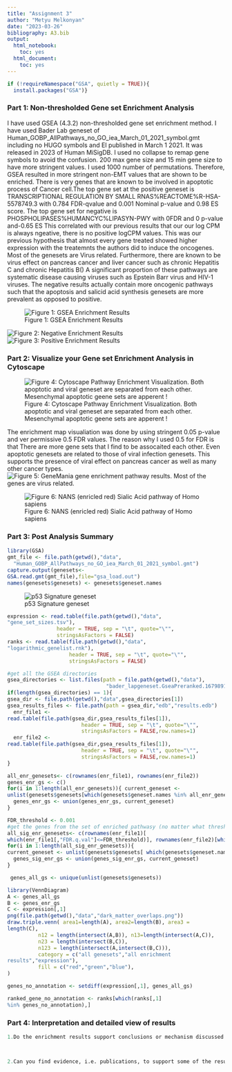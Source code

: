 ```yaml
---
title: "Assignment 3"
author: "Metyu Melkonyan"
date: "2023-03-26"
bibliography: A3.bib
output: 
  html_notebook:
    toc: yes
  html_document:
    toc: yes
---
```



```r
if (!requireNamespace("GSA", quietly = TRUE)){
  install.packages("GSA")}
```


### Part 1: Non-thresholded Gene set Enrichment Analysis

I have used GSEA (4.3.2) non-thresholded gene set enrichment method. I have used Bader Lab geneset of Human_GOBP_AllPathways_no_GO_iea_March_01_2021_symbol.gmt including no HUGO symbols and EI published in March 1 2021. It was released in 2023 of Human MiSigDB. I used no collapse to remap gene symbols to avoid the confusion. 200 max gene size and 15 min gene size to have more stringent values. I used 1000 number of permutations. Therefore, GSEA resulted in more stringent non-EMT values that are shown to be enriched. There is very  genes that are known to be involved in apoptotic process of Cancer cell.The top gene set at the positive geneset is TRANSCRIPTIONAL REGULATION BY SMALL RNAS%REACTOME%R-HSA-5578749.3	 with 0.784 FDR-qvalue and 0.001 Nominal p-value and 0.98 ES score. The top gene set for negative is PHOSPHOLIPASES%HUMANCYC%LIPASYN-PWY with 0FDR and 0 p-value and-0.65 ES This correlated with our previous results that our our log CPM is always ngeative, there is no positive logCPM values. This was our previous hypothesis that almost every gene treated showed higher expression with the treatemnts the authors did to induce the oncogenes. Most of the genesets are Virus related. Furthermore, there are known to be virus effect on pancreas cancer and liver cancer such as chronic Hepatitis C and chronic Hepatitis B() A significant proportion of these pathways are systematic disease causing viruses such as Epstein Barr virus and HIV-1 viruses. The negative results actually contain more oncogenic pathways such that the apoptosis and salicid acid synthesis genesets are more prevalent as opposed to positive. 

![ Figure 1: GSEA Enrichment Results](/Users/mac/Desktop/BCB420/A3_MetyuMelkonyan/enrichment.png)

![ Figure 2: Negative Enrichment Results](/Users/mac/Desktop/BCB420/A3_MetyuMelkonyan/neg.png)
![ Figure 3: Positive Enrichment Results](/Users/mac/Desktop/BCB420/A3_MetyuMelkonyan/pos.png)

### Part 2: Visualize your Gene set Enrichment Analysis in Cytoscape
![ Figure 4: Cytoscape Pathway Enrichment Visualization. Both apoptotic and viral geneset are separated from each other. Mesenchymal apoptotic geene sets are apperent !](/Users/mac/Desktop/BCB420/A3_MetyuMelkonyan/pathway.png)







The enrichment map visualiation was done by using stringent 0.05 p-value and ver permissive 0.5 FDR values. The reason why I used 0.5 for FDR is that There are more gene sets that I find to be assocaited each other. Even apoptotic genesets are related to those of viral infection genesets. This supports the presence of viral effect on pancreas cancer as well as many other cancer types.
![ Figure 5: GeneMania gene enrichment pathway results. Most of the genes are virus related. ](/Users/mac/Desktop/BCB420/A3_MetyuMelkonyan/sapiens.png)

![ Figure 6: NANS (enricled red) Sialic Acid pathway of Homo sapiens](/Users/mac/Desktop/BCB420/A3_MetyuMelkonyan/NANS.png)




### Part 3: Post Analysis Summary
```r
library(GSA)
gmt_file <- file.path(getwd(),"data",
  "Human_GOBP_AllPathways_no_GO_iea_March_01_2021_symbol.gmt")
capture.output(genesets<-
GSA.read.gmt(gmt_file),file="gsa_load.out")
names(genesets$genesets) <- genesets$geneset.names
```

![ p53 Signature geneset](/Users/mac/Desktop/BCB420/A3_MetyuMelkonyan/p53.png)

```r
expression <- read.table(file.path(getwd(),"data",
"gene_set_sizes.tsv"),
                header = TRUE, sep = "\t", quote="\"",
                stringsAsFactors = FALSE)
ranks <- read.table(file.path(getwd(),"data",
"logarithmic_genelist.rnk"),
                    header = TRUE, sep = "\t", quote="\"",
                    stringsAsFactors = FALSE)

```


```r
#get all the GSEA directories
gsea_directories <- list.files(path = file.path(getwd(),"data"),
                                "bader_lapgeneset.GseaPreranked.1679891514525")
if(length(gsea_directories) == 1){
gsea_dir <- file.path(getwd(),"data",gsea_directories[1]) 
gsea_results_files <- file.path(path = gsea_dir,"edb","results.edb")
  enr_file1 <-
read.table(file.path(gsea_dir,gsea_results_files[1]),
                        header = TRUE, sep = "\t", quote="\"",
                        stringsAsFactors = FALSE,row.names=1)
  enr_file2 <-
read.table(file.path(gsea_dir,gsea_results_files[1]),
                        header = TRUE, sep = "\t", quote="\"",
                        stringsAsFactors = FALSE,row.names=1)
}
```

```r
all_enr_genesets<- c(rownames(enr_file1), rownames(enr_file2)) 
genes_enr_gs <- c()
for(i in 1:length(all_enr_genesets)){ current_geneset <-
unlist(genesets$genesets[which(genesets$geneset.names %in% all_enr_genesets[i])])
  genes_enr_gs <- union(genes_enr_gs, current_geneset)
}


```


```r
FDR_threshold <- 0.001
#get the genes from the set of enriched pathwasy (no matter what threshold)
all_sig_enr_genesets<- c(rownames(enr_file1)[
which(enr_file1[,"FDR.q.val"]<=FDR_threshold)], rownames(enr_file2)[which(enr_file2[,"FDR.q.val"]<=FDR_threshold)]) genes_sig_enr_gs <- c()
for(i in 1:length(all_sig_enr_genesets)){
current_geneset <- unlist(genesets$genesets[ which(genesets$geneset.names %in% all_sig_enr_genesets[i])])
  genes_sig_enr_gs <- union(genes_sig_enr_gs, current_geneset)
}

 genes_all_gs <- unique(unlist(genesets$genesets))
```

```r
library(VennDiagram)
A <- genes_all_gs
B <- genes_enr_gs
C <- expression[,1]
png(file.path(getwd(),"data","dark_matter_overlaps.png"))
draw.triple.venn( area1=length(A), area2=length(B), area3 =
length(C),
          n12 = length(intersect(A,B)), n13=length(intersect(A,C)),
          n23 = length(intersect(B,C)),
          n123 = length(intersect(A,intersect(B,C))),
          category = c("all genesets","all enrichment
results","expression"),
          fill = c("red","green","blue"),
)
```


```r
genes_no_annotation <- setdiff(expression[,1], genes_all_gs)

ranked_gene_no_annotation <- ranks[which(ranks[,1]
%in% genes_no_annotation),]
```


### Part 4: Interpretation and detailed view of results

```r

1.Do the enrichment results support conclusions or mechanism discussed in the original paper? How do these results differ from the results you got from Assignment 2 thresholded methods ?



2.Can you find evidence, i.e. publications, to support some of the results that you see. How does this evidence support your result ?

```

